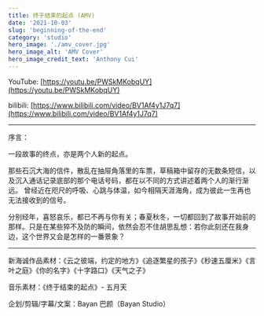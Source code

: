 ```yaml
---
title: 终于结束的起点 (AMV)
date: '2021-10-03'
slug: 'beginning-of-the-end'
category: 'studio'
hero_image: './amv_cover.jpg'
hero_image_alt: 'AMV Cover'
hero_image_credit_text: 'Anthony Cui'
---
```


YouTube: [https://youtu.be/PWSkMKobqUY](https://youtu.be/PWSkMKobqUY)

bilibili: [https://www.bilibili.com/video/BV1Af4y1J7q7](https://www.bilibili.com/video/BV1Af4y1J7q7)

---

序言：

一段故事的终点，亦是两个人新的起点。

那些石沉大海的信件，散乱在抽屉角落里的车票，草稿箱中留存的无数条短信，以及沉入通话记录底部的那个电话号码，都在以不同的方式讲述着两个人的渐行渐远。
曾经近在咫尺的呼吸、心跳与体温，如今相隔天涯海角，成为彼此一生再也无法接收到的信号。

分别经年，喜怒哀乐，都已不再与你有关；春夏秋冬，一切都回到了故事开始前的那样。只是在某些猝不及防的瞬间，依然会忍不住胡思乱想：若你此刻还在我身边，这个世界又会是怎样的一番景象？

---

新海诚作品素材：《云之彼端，约定的地方》《追逐繁星的孩子》《秒速五厘米》《言叶之庭》《你的名字》《十字路口》《天气之子》

音乐素材：《终于结束的起点》- 五月天

企划/剪辑/字幕/文案：Bayan 巴颜（Bayan Studio）
